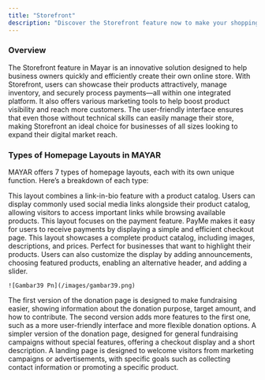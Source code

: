 ```yaml
---
title: "Storefront"
description: "Discover the Storefront feature now to make your shopping experience easier and faster!"
---
```


### Overview

The Storefront feature in Mayar is an innovative solution designed to help business owners quickly and efficiently create their own online store. With Storefront, users can showcase their products attractively, manage inventory, and securely process payments—all within one integrated platform. It also offers various marketing tools to help boost product visibility and reach more customers. The user-friendly interface ensures that even those without technical skills can easily manage their store, making Storefront an ideal choice for businesses of all sizes looking to expand their digital market reach.

### **Types of Homepage Layouts in MAYAR**

MAYAR offers 7 types of homepage layouts, each with its own unique function. Here’s a breakdown of each type:

<Steps>
  <Step title="Homepage – Link Bio + Catalog (Default)">
    This layout combines a link-in-bio feature with a product catalog. Users can display commonly used social media links alongside their product catalog, allowing visitors to access important links while browsing available products.
  </Step>
  <Step title="Homepage – PayMe">
    This layout focuses on the payment feature. PayMe makes it easy for users to receive payments by displaying a simple and efficient checkout page.
  </Step>
  <Step title="Homepage – Product Catalog">
    This layout showcases a complete product catalog, including images, descriptions, and prices. Perfect for businesses that want to highlight their products. Users can also customize the display by adding announcements, choosing featured products, enabling an alternative header, and adding a slider.

    ![Gambar39 Pn](/images/gambar39.png)
  </Step>
  <Step title="Homepage – Donation V1">
    The first version of the donation page is designed to make fundraising easier, showing information about the donation purpose, target amount, and how to contribute.
  </Step>
  <Step title="Homepage – Donation V2">
    The second version adds more features to the first one, such as a more user-friendly interface and more flexible donation options.
  </Step>
  <Step title="Homepage – Generic Donation">
    A simpler version of the donation page, designed for general fundraising campaigns without special features, offering a checkout display and a short description.
  </Step>
  <Step title="Homepage – Landing Page">
    A landing page is designed to welcome visitors from marketing campaigns or advertisements, with specific goals such as collecting contact information or promoting a specific product.
  </Step>
</Steps>